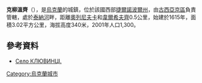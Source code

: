 {{coord|49|15|29|N|25|58|56|E|scale:100000|display=title}}

'''克柳溫齊'''（{{lang-uk|Клювинці}}），是[[烏克蘭|烏克蘭]]的城鎮，位於該國西部[[捷爾諾波爾州|捷爾諾波爾州]]，由[[古西亞京區|古西亞京區]]負責管轄，處於[[泰納河|泰納河]]畔，距離[[奧列尼夫卡_(古西亞京區)|奧列尼夫卡]]和[[韋爾希夫齊_(古西亞京區)|韋爾希夫齊]]0.5公里，始建於1615年，面積3.02平方公里，海拔高度340米，2001年人口1,300。

==參考資料==
*[http://upload.wikimedia.org/wikipedia/uk/0/03/Kliuvyntsi.gif Село КЛЮВИНЦІ.]{{dead link|date=2017年11月 |bot=InternetArchiveBot |fix-attempted=yes }}

{{Ukraine-geo-stub}}
[[Category:烏克蘭城市|Category:烏克蘭城市]]